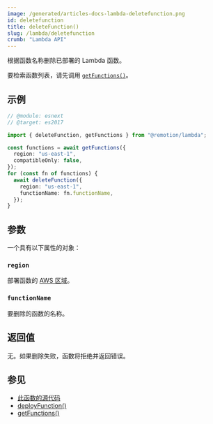 ```yaml
---
image: /generated/articles-docs-lambda-deletefunction.png
id: deletefunction
title: deleteFunction()
slug: /lambda/deletefunction
crumb: "Lambda API"
---
```


根据函数名称删除已部署的 Lambda 函数。

要检索函数列表，请先调用 [`getFunctions()`](/docs/lambda/getfunctions)。

## 示例

```ts twoslash
// @module: esnext
// @target: es2017

import { deleteFunction, getFunctions } from "@remotion/lambda";

const functions = await getFunctions({
  region: "us-east-1",
  compatibleOnly: false,
});
for (const fn of functions) {
  await deleteFunction({
    region: "us-east-1",
    functionName: fn.functionName,
  });
}
```

## 参数

一个具有以下属性的对象：

### `region`

部署函数的 [AWS 区域](/docs/lambda/region-selection)。

### `functionName`

要删除的函数的名称。

## 返回值

无。如果删除失败，函数将拒绝并返回错误。

## 参见

- [此函数的源代码](https://github.com/remotion-dev/remotion/blob/main/packages/lambda/src/api/delete-function.ts)
- [deployFunction()](/docs/lambda/deployfunction)
- [getFunctions()](/docs/lambda/getfunctions)

